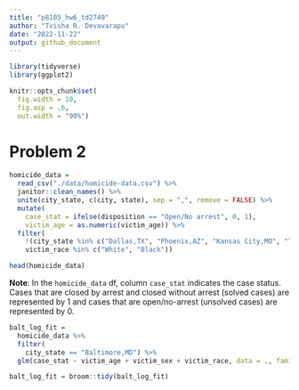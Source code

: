 ```yaml
---
title: "p8105_hw6_td2749"
author: "Tvisha R. Devavarapu"
date: "2022-11-22"
output: github_document
---
```


```r
library(tidyverse)
library(ggplot2)

knitr::opts_chunk$set(
  fig.width = 10,
  fig.asp = .6,
  out.width = "90%")
```

# Problem 2

```r
homicide_data = 
  read_csv("./data/homicide-data.csv") %>%
  janitor::clean_names() %>% 
  unite(city_state, c(city, state), sep = ",", remove = FALSE) %>% 
  mutate(
    case_stat = ifelse(disposition == "Open/No arrest", 0, 1),
    victim_age = as.numeric(victim_age)) %>% 
  filter(
    !(city_state %in% c("Dallas,TX", "Phoenix,AZ", "Kansas City,MO", "Tulsa,AL")),
    victim_race %in% c("White", "Black"))

head(homicide_data)
```

**Note**: In the `homicide_data` df, column `case_stat` indicates the case status. Cases that are closed by arrest and closed without arrest (solved cases) are represented by 1 and cases that are open/no-arrest (unsolved cases) are represented by 0. 

```r
balt_log_fit = 
  homicide_data %>% 
  filter(
    city_state == "Baltimore,MD") %>% 
  glm(case_stat ~ victim_age + victim_sex + victim_race, data = ., family = binomial())

balt_log_fit = broom::tidy(balt_log_fit)


```

